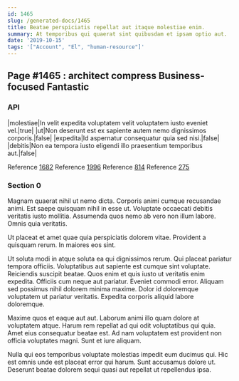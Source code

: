 ```yaml
---
id: 1465
slug: /generated-docs/1465
title: Beatae perspiciatis repellat aut itaque molestiae enim.
summary: At temporibus qui quaerat sint quibusdam et ipsam optio aut.
date: '2019-10-15'
tags: '["Account", "El", "human-resource"]'
---
```


## Page #1465 : architect compress Business-focused Fantastic
### API

|molestiae|In velit expedita voluptatem velit voluptatem iusto eveniet vel.|true|
|ut|Non deserunt est ex sapiente autem nemo dignissimos corporis.|false|
|expedita|Id aspernatur consequatur quia sed nisi.|false|
|debitis|Non ea tempora iusto eligendi illo praesentium temporibus aut.|false|

Reference [1682](/generated-docs/1682)
Reference [1996](/generated-docs/1996)
Reference [814](/generated-docs/814)
Reference [275](/generated-docs/275)


### Section 0
Magnam quaerat nihil ut nemo dicta. Corporis animi cumque recusandae animi. Est saepe quisquam nihil in esse ut. Voluptate occaecati debitis veritatis iusto mollitia. Assumenda quos nemo ab vero non illum labore. Omnis quia veritatis.
 Ut placeat et amet quae quia perspiciatis dolorem vitae. Provident a quisquam rerum. In maiores eos sint.
 Ut soluta modi in atque soluta ea qui dignissimos rerum. Qui placeat pariatur tempora officiis. Voluptatibus aut sapiente est cumque sint voluptate. Reiciendis suscipit beatae.
Quos enim et quis iusto ut veritatis enim expedita. Officiis cum neque aut pariatur. Eveniet commodi error. Aliquam sed possimus nihil dolorem minima maxime. Dolor id doloremque voluptatem ut pariatur veritatis. Expedita corporis aliquid labore doloremque.
 Maxime quos et eaque aut aut. Laborum animi illo quam dolore at voluptatem atque. Harum rem repellat ad qui odit voluptatibus qui quia. Amet eius consequatur beatae est. Ad nam voluptatem est provident non officia voluptates magni. Sunt et iure aliquam.
 Nulla qui eos temporibus voluptate molestias impedit eum ducimus qui. Hic est omnis unde est placeat error qui harum. Sunt accusamus dolore ut. Deserunt beatae dolorem sequi quasi aut repellat ut repellendus ipsa.

